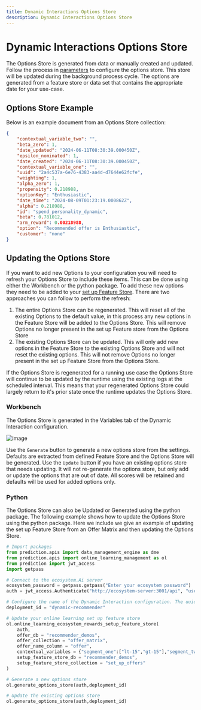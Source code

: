 ```yaml
---
title: Dynamic Interactions Options Store
description: Dynamic Interactions Options Store
---
```


# Dynamic Interactions Options Store
The Options Store is generated from data or manually created and updated. Follow the process in [parameters](/docs/configuration/dynamic/parameters) to configure the options store. This store will be updated during the background process cycle. The options are generated from a feature store or data set that contains the appropriate date for your use-case.

## Options Store Example
Below is an example document from an Options Store collection:
```json
{
    "contextual_variable_two": "",
    "beta_zero": 1,
    "date_updated": "2024-06-11T08:30:39.000450Z",
    "epsilon_nominated": 1,
    "date_created": "2024-06-11T08:30:39.000450Z",
    "contextual_variable_one": "",
    "uuid": "2a4c537a-6e76-4383-aa4d-d7644e62fcfe",
    "weighting": 1,
    "alpha_zero": 1,
    "propensity": 0.218988,
    "optionKey": "Enthusiastic",
    "date_time": "2024-08-09T01:23:19.000862Z",
    "alpha": 0.218988,
    "id": "spend_personality_dynamic",
    "beta": 0.781012,
    "arm_reward": 0.00218988,
    "option": "Recommended offer is Enthusiastic",
    "customer": "none"
}
```

## Updating the Options Store
If you want to add new Options to your configuration you will need to refresh your Options Store to include these items. This can be done using either the Workbench or the python package. To add these new options they need to be added to your [set up Feature Store](/docs/configuration/dynamic/parameters). There are two approaches you can follow to perform the refresh:
1. The entire Options Store can be regenerated. This will reset all of the existing Options to the default value, in this process any new options in the Feature Store will be added to the Options Store. This will remove Options no longer present in the set up Feature store from the Options Store
2. The existing Options Store can be updated. This will only add new options in the Feature Store to the existing Options Store and will not reset the existing options. This will not remove Options no longer present in the set up Feature Store from the Options Store.

<Callout type="tip" title="Note">
    If the Options Store is regenerated for a running use case the Options Store will continue to be updated by the runtime using the existing logs at the scheduled interval. This means that your regenerated Options Store could largely return to it's prior state once the runtime updates the Options Store.
</Callout>

### Workbench
The Options Store is generated in the Variables tab of the Dynamic Interaction configuration.

![image](/images/configuration/dynamic/dynamic-03-variables.png)

Use the `Generate` button to generate a new options store from the settings. Defaults are extracted from defined Feature Store and the Options Store will be generated. Use the `Update` button if you have an existing options store that needs updating. It will not re-generate the options store, but only add or update the options that are out of date. All scores will be retained and defaults will be used for added options only.

### Python
The Options Store can also be Updated or Generated using the python package. The following example shows how to update the Options Store using the python package. Here we include we give an example of updating the set up Feature Store from an Offer Matrix and then updating the Options Store.
```python
# Import packages
from prediction.apis import data_management_engine as dme
from prediction.apis import online_learning_management as ol
from prediction import jwt_access
import getpass

# Connect to the ecosystem.Ai server
ecosystem_password = getpass.getpass("Enter your ecosystem password")
auth = jwt_access.Authenticate("http://ecosystem-server:3001/api", "user@ecosystem.ai", ecosystem_password)

# Configure the name of the Dynamic Interaction configuration. The uuid can also be used
deployment_id = "dynamic-recommender"

# Update your online learning set up feature store
ol.online_learning_ecosystem_rewards_setup_feature_store(
    auth,
    offer_db = "recommender_demos",
    offer_collection = "offer_matrix",
    offer_name_column = "offer",
    contextual_variables = {"segment_one":["lt-15","gt-15"],"segment_two":["lt-50","50-250","250-500","gt-500"]},
    setup_feature_store_db = "recommender_demos",
    setup_feature_store_collection = "set_up_offers"
)

# Generate a new options store
ol.generate_options_store(auth,deployment_id)

# Update the existing options store
ol.generate_options_store(auth,deployment_id)
```

